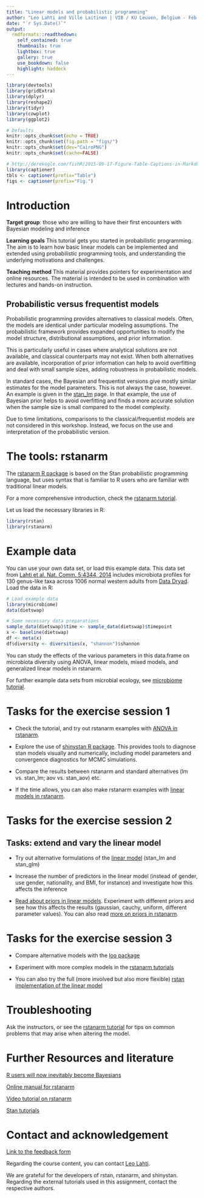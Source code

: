 ```yaml
---
title: "Linear models and probabilistic programming"
author: "Leo Lahti and Ville Laitinen | VIB / KU Leuven, Belgium - Feb 27, 2018"
date: "`r Sys.Date()`"
output:
  rmdformats::readthedown:
    self_contained: true
    thumbnails: true
    lightbox: true
    gallery: true
    use_bookdown: false
    highlight: haddock
---
```

<!--
  %\VignetteEngine{knitr::rmarkdown}
  %\VignetteIndexEntry{microbiome tutorial - rstanarm}
  %\usepackage[utf8]{inputenc}
  %\VignetteEncoding{UTF-8}  
-->


```r
library(devtools)
library(gridExtra)
library(dplyr)
library(reshape2)
library(tidyr)
library(cowplot)
library(ggplot2)

# Defaults
knitr::opts_chunk$set(echo = TRUE)
knitr::opts_chunk$set(fig.path = "figs/")
knitr::opts_chunk$set(dev="CairoPNG")
knitr::opts_chunk$set(cache=FALSE)

# http://derekogle.com/fishR/2015-09-17-Figure-Table-Captions-in-Markdown
library(captioner)
tbls <- captioner(prefix="Table")
figs <- captioner(prefix="Fig.")
```


# Introduction

**Target group**: those who are willing to have their first encounters with Bayesian modeling and inference 

**Learning goals** This tutorial gets you started in probabilistic programming. The aim is to learn how basic linear models can be implemented and extended using probabilistic programming tools, and understanding the underlying motivations and challenges.

**Teaching method** This material provides pointers for experimentation and online resources. The material is intended to be used in combination with lectures and hands-on instruction. 

## Probabilistic versus frequentist models

Probabilistic programming provides alternatives to classical models. Often, the models are identical under particular modeling assumptions. The probabilistic framework provides expanded opportunities to modify the model structure, distributional assumptions, and prior information.

This is particularly useful in cases where analytical solutions are not available, and classical counterparts may not exist. When both alternatives are available, incorporation of prior information can help to avoid overfitting and deal with small sample sizes, adding robustness in probabilistic models.

In standard cases, the Bayesian and frequentist versions give mostly similar estimates for the model parameters. This is not always the case, however. An example is given in the [stan_lm](http://mc-stan.org/rstanarm/articles/lm.html) page. In that example, the use of Bayesian prior helps to avoid overfitting and finds a more accurate solution when the sample size is small compared to the model complexity.

Due to time limitations, comparisons to the classical/frequentist models are not considered in this workshop. Instead, we focus on the use and interpretation of the probabilistic version.


# The tools: rstanarm

The [rstanarm R package](http://mc-stan.org/rstanarm/) is based on the Stan probabilistic programming language, but uses syntax that is familiar to R users who are familiar with traditional linear models.

For a more comprehensive introduction, check the [rstanarm tutorial](http://mc-stan.org/rstanarm/articles/aov.html).

Let us load the necessary libraries in R:

```r
library(rstan)
library(rstanarm)
```

# Example data

You can use your own data set, or load this example data. This data set from [Lahti et al. Nat. Comm. 5:4344, 2014](http://www.nature.com/ncomms/2014/140708/ncomms5344/full/ncomms5344.html) includes microbiota profiles for 130 genus-like taxa across 1006 normal western adults from [Data Dryad](http://doi.org/10.5061/dryad.pk75d). Load the data in R:

```r
# Load example data
library(microbiome)
data(dietswap)

# Some necessary data preparations
sample_data(dietswap)$time <- sample_data(dietswap)$timepoint
x <- baseline(dietswap)
df <- meta(x)
df$diversity <- diversities(x, "shannon")$shannon
```

You can study the effects of the various parameters in this data.frame
on microbiota diversity using ANOVA, linear models, mixed models, and
generalized linear models in rstanarm.

For further example data sets from microbial ecology, see [microbiome tutorial](http://microbiome.github.io/microbiome/rstanarm.html).


# Tasks for the exercise session 1

- Check the tutorial, and try out rstanarm examples with [ANOVA in rstanarm](http://mc-stan.org/rstanarm/articles/aov.html). 

- Explore the use of [shinystan R package](http://mc-stan.org/users/interfaces/shinystan). This provides tools to diagnose stan models visually and numerically, including model parameters and convergence diagnostics for MCMC simulations.

- Compare the results between rstanarm and standard alternatives (lm vs. stan_lm; aov vs. stan_aov) etc.

- If the time allows, you can also make rstanarm examples with [linear models in rstanarm](http://mc-stan.org/rstanarm/articles/lm.html). 




# Tasks for the exercise session 2

## Tasks: extend and vary the linear model

- Try out alternative formulations of the [linear model](http://mc-stan.org/rstanarm/articles/lm.html) (stan_lm and stan_glm)

- Increase the number of predictors in the linear model (instead of gender, use gender, nationality, and BMI, for instance) and investigate how this affects the inference

- [Read about priors in linear models](http://mc-stan.org/rstanarm/articles/lm.html). Experiment with different priors and see how this affects the results (gaussian, cauchy, uniform, different parameter values). You can also read [more on priors in rstanarm](http://mc-stan.org/rstanarm/articles/priors.html).


# Tasks for the exercise session 3

- Compare alternative models with the [loo package](https://cran.r-project.org/web/packages/loo/vignettes/loo-example.html)

- Experiment with more complex models in the [rstanarm tutorials](http://mc-stan.org/rstanarm/articles/index.html)

- You can also try the full (more involved but also more flexible) [rstan implementation of the linear model](https://www.r-bloggers.com/bayesian-regression-with-stan-part-1-normal-regression/)

# Troubleshooting

Ask the instructors, or see the [rstanarm tutorial](http://mc-stan.org/rstanarm/articles/rstanarm.html) for tips on common problems that may arise when altering the model.



# Further Resources and  literature

[R users will now inevitably become Bayesians](https://thinkinator.com/2016/01/12/r-users-will-now-inevitably-become-bayesians/)

[Online manual for rstanarm](http://mc-stan.org/rstanarm/)

[Video tutorial on rstanarm](https://www.youtube.com/watch?v=z7zOzL9Rrzs)

[Stan tutorials](http://mc-stan.org/users/documentation/tutorials)



# Contact and acknowledgement

[Link to the feedback form](https://docs.google.com/forms/d/e/1FAIpQLSdMegb7DaxXz7gaSTd2CiOlSW07EsjMZ-4zCKKi3ZEn8wYzOg/viewform?usp=sf_link)

Regarding the course content, you can contact [Leo Lahti](http://www.iki.fi/Leo.Lahti).

We are grateful for the developers of rstan, rstanarm, and shinystan. Regarding the external tutorials used in this assignment, contact the respective authors.




